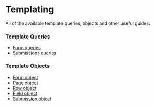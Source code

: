 
# Templating

All of the available template queries, objects and other useful guides.

### Template Queries

- [Form queries](./queries/form.mdx)
- [Submissions queries](./queries/submissions.mdx)

### Template Objects

- [Form object](./objects/form.mdx)
- [Page object](./objects/page.mdx)
- [Row object](./objects/row.mdx)
- [Field object](./objects/field.mdx)
- [Submission object](./objects/submission.mdx)
